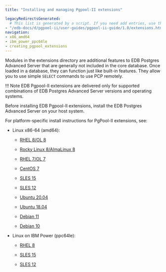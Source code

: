 ```yaml
---
title: "Installing and managing Pgpool-II extensions"

legacyRedirectsGenerated:
  # This list is generated by a script. If you need add entries, use the `legacyRedirects` key.
- "/edb-docs/d/pgpool-ii/user-guides/pgpool-ii-guide/1.0/extensions.html"
navigation:
- x86_amd64
- ibm_power_ppc64le
- creating_pgpool_extensions
---
```


Modules in the extensions directory are additional features to EDB Postgres Advanced Server that are generally not included in the core database. Once loaded in a database, they can function just like built-in features. They allow you to use simple `SELECT` commands to use PCP remotely.

!!! Note
    EDB Pgpool-II extensions are delivered only for supported combinations of EDB Postgres Advanced Server versions and operating systems.

Before installing EDB Pgpool-II extensions, install the EDB Postgres Advanced Server on your host system.

For platform-specific install instructions for PgPool-II extensions, see:

- Linux x86-64 (amd64):
  - [RHEL 8/OL 8](x86_amd64/pgpoolext_rhel8_x86)

  - [Rocky Linux 8/AlmaLinux 8](x86_amd64/pgpoolext_other_linux8_x86)
  - [RHEL 7/OL 7](x86_amd64/pgpoolext_rhel7_x86)
  - [CentOS 7](x86_amd64/pgpoolext_centos7_x86)
  - [SLES 15](x86_amd64/pgpoolext_sles15_x86)
  - [SLES 12](x86_amd64/pgpoolext_sles12_x86)
  - [Ubuntu 20.04](x86_amd64/pgpoolext_ubuntu20_x86)
  - [Ubuntu 18.04](x86_amd64/pgpoolext_ubuntu18_x86)
  - [Debian 11](x86_amd64/pgpoolext_deb11_x86)
  - [Debian 10](x86_amd64/pgpoolext_deb10_x86)


- Linux on IBM Power (ppc64le):
  - [RHEL 8](ibm_power_ppc64le/pgpoolext_rhel8_ppcle)

  - [SLES 15](ibm_power_ppc64le/pgpoolext_sles15_ppcle)

  - [SLES 12](ibm_power_ppc64le/pgpoolext_sles12_ppcle)

